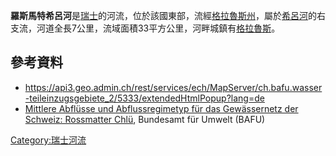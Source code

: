 {{No footnotes|time=2021-01-16T04:10:44+00:00}}
{{Coord|47.02072|N|8.93170|E|display=title}}

'''羅斯馬特希呂河'''是[[瑞士|瑞士]]的河流，位於該國東部，流經[[格拉魯斯州|格拉魯斯州]]，屬於[[希呂河|希呂河]]的右支流，河道全長7公里，流域面積33平方公里，河畔城鎮有[[格拉魯斯|格拉魯斯]]。

==參考資料==
* https://api3.geo.admin.ch/rest/services/ech/MapServer/ch.bafu.wasser-teileinzugsgebiete_2/5333/extendedHtmlPopup?lang=de
* [https://api3.geo.admin.ch/rest/services/ech/MapServer/ch.bafu.mittlere-abfluesse/62993/extendedHtmlPopup?lang=de Mittlere Abflüsse und Abflussregimetyp für das Gewässernetz der Schweiz: Rossmatter Chlü], Bundesamt für Umwelt (BAFU)

{{Switzerland-geo-stub}}
[[Category:瑞士河流|Category:瑞士河流]]